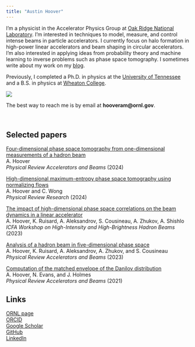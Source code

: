 ```yaml
---
title: "Austin Hoover"
---
```



::: {.grid}

::: {.g-col-8}
I'm a physicist in the Accelerator Physics Group at [Oak Ridge National Laboratory](https://www.ornl.gov). I'm interested in techniques to model, measure, and control intense beams in particle accelerators. I currently focus on halo formation in high-power linear accelerators and beam shaping in circular accelerators. I'm also interested in applying ideas from probability theory and machine learning to inverse problems such as phase space tomography. I sometimes write about my work on my [blog](https://austin-hoover.github.io/blog/).

Previously, I completed a Ph.D. in physics at the [University of Tennessee](https://physics.utk.edu) and a B.S. in physics at [Wheaton College]().
:::

::: {.g-col-4}
![](images/me_ornl.jpg)
:::

:::

The best way to reach me is by email at **hooveram@ornl.gov**.



<br>


## Selected papers 

[Four-dimensional phase space tomography from one-dimensional measurements of a hadron beam](https://doi.org/10.1103/PhysRevAccelBeams.27.122802) \
A. Hoover \
*Physical Review Accelerators and Beams* (2024)


[High-dimensional maximum-entropy phase space tomography using normalizing flows](https://doi.org/10.1103/PhysRevResearch.6.033163) \
A. Hoover and C. Wong \
*Physical Review Research* (2024)

[The impact of high-dimensional phase space correlations on the beam dynamics in a linear accelerator](https://accelconf.web.cern.ch/hb2023/papers/tuc1c2.pdf) \
A. Hoover, K. Ruisard, A. Aleksandrov, S. Cousineau, A. Zhukov, A. Shishlo \
*ICFA Workshop on High-Intensity and High-Brightness Hadron Beams* (2023) \

[Analysis of a hadron beam in five-dimensional phase space](https://doi.org/10.1103/PhysRevAccelBeams.26.064202) \
A. Hoover, K. Ruisard, A. Aleksandrov, A. Zhukov, and S. Cousineau \
*Physical Review Accelerators and Beams* (2023)

[Computation of the matched envelope of the Danilov distribution](https://doi.org/10.1103/PhysRevAccelBeams.24.044201) \
A. Hoover, N. Evans, and J. Holmes \
*Physical Review Accelerators and Beams* (2021)



## Links

[ORNL page](https://www.ornl.gov/staff-profile/austin-hoover) \
[ORCID](https://orcid.org/0000-0001-5313-6962) \
[Google Scholar](https://scholar.google.com/citations?user=ReHwHZcAAAAJ&hl=en&oi=ao) \
[GitHub](https://github.com/austin-hoover) \
[LinkedIn](https://www.linkedin.com/in/austinhoover0/) \



